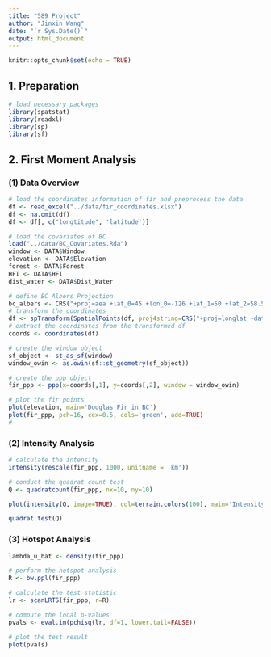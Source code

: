 ```yaml
---
title: "589 Project"
author: "Jinxin Wang"
date: "`r Sys.Date()`"
output: html_document
---
```


```r
knitr::opts_chunk$set(echo = TRUE)
```

## 1. Preparation

```r
# load necessary packages
library(spatstat)
library(readxl)
library(sp)
library(sf)
```

## 2. First Moment Analysis

### (1) Data Overview

```r
# load the coordinates information of fir and preprocess the data
df <- read_excel("../data/fir_coordinates.xlsx")
df <- na.omit(df)
df <- df[, c("longtitude", 'latitude')]

# load the covariates of BC
load("../data/BC_Covariates.Rda")
window <- DATA$Window
elevation <- DATA$Elevation
forest <- DATA$Forest
HFI <- DATA$HFI
dist_water <- DATA$Dist_Water

# define BC Albers Projection
bc_albers <- CRS("+proj=aea +lat_0=45 +lon_0=-126 +lat_1=50 +lat_2=58.5 +x_0=1000000 +y_0=0 +datum=NAD83 +units=m +no_defs")
# transform the coordinates
df <- spTransform(SpatialPoints(df, proj4string=CRS("+proj=longlat +datum=WGS84")), bc_albers)
# extract the coordinates from the transformed df
coords <- coordinates(df)

# create the window object
sf_object <- st_as_sf(window)
window_owin <- as.owin(sf::st_geometry(sf_object))

# create the ppp object
fir_ppp <- ppp(x=coords[,1], y=coords[,2], window = window_owin)

# plot the fir points
plot(elevation, main='Douglas Fir in BC')
plot(fir_ppp, pch=16, cex=0.5, cols='green', add=TRUE)
# 
```

### (2) Intensity Analysis

```r
# calculate the intensity
intensity(rescale(fir_ppp, 1000, unitname = 'km'))
```

```r
# conduct the quadrat count test
Q <- quadratcount(fir_ppp, nx=10, ny=10)

plot(intensity(Q, image=TRUE), col=terrain.colors(100), main='Intensity of Douglas Fir in BC')
```

```r
quadrat.test(Q)
```

### (3) Hotspot Analysis

```r
lambda_u_hat <- density(fir_ppp)

# perform the hotspot analysis
R <- bw.ppl(fir_ppp)

# calculate the test statistic
lr <- scanLRTS(fir_ppp, r=R)

# compute the local p-values
pvals <- eval.im(pchisq(lr, df=1, lower.tail=FALSE))

# plot the test result
plot(pvals)
```
